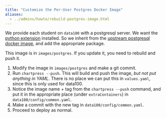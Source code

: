 ```yaml
---
title: "Customize the Per-User Postgres Docker Image"
aliases:
  - ../admins/howto/rebuild-postgres-image.html
---
```


We provide each student on `data100` with a postgresql server. We want the
[python extension](https://www.postgresql.org/docs/current/plpython.html)
installed. So we inherit from the [upstream postgresql docker
image](https://hub.docker.com/_/postgres), and add the appropriate
package.

This image is in `images/postgres`. If you update it, you need to
rebuild and push it.

1. Modify the image in `images/postgres` and make a git commit.
2. Run `chartpress --push`. This will build and push the image, *but
   not put anything in YAML*. There is no place we can put this in
   `values.yaml`, since this is only used for data100.
3. Notice the image name + tag from the `chartpress --push` command,
   and put it in the appropriate place (under `extraContainers`) in
   `data100/config/common.yaml`.
4. Make a commit with the new tag in `data100/config/common.yaml`.
5. Proceed to deploy as normal.
